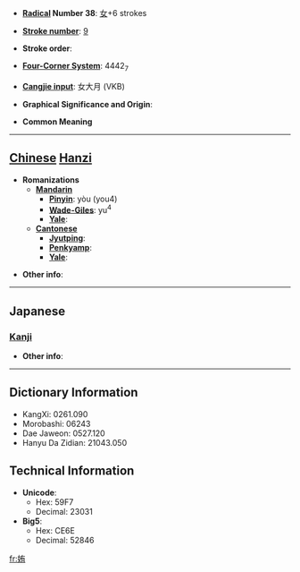 * '''[[Wiktionary:Chinese radical index| Radical]] Number 38''': [[Wiktionary:Chinese radical index 女|女]]+6 strokes

* '''[[Wiktionary:Chinese total strokes index|Stroke number]]''': [[Wiktionary:Chinese total strokes index 9|9]]

* '''Stroke order''': 

* '''[[Wiktionary:Chinese four corner index|Four-Corner System]]''': 4442<sub>7</sub>

* '''[[Wiktionary:Chinese Cangjie index|Cangjie input]]''': 女大月 (VKB)

* '''Graphical Significance and Origin''': 

* '''Common Meaning'''

----

== [[Chinese]] [[Hanzi]] ==

* '''Romanizations'''
** '''[[Mandarin]]'''
*** '''[[Pinyin]]''': yòu (you4)
*** '''[[Wade-Giles]]''': yu<sup>4</sup>
*** '''[[Yale]]''': 
** '''[[Cantonese]]'''
*** '''[[Jyutping]]''':
*** '''[[Penkyamp]]''': 
*** '''[[Yale]]''': 

* '''Other info''': 

----

==Japanese==
===[[Kanji]]===
{{kanji|on readings=[[ゆう]] (yū), [[う]] (u)|kun readings=[[たぐう]] (taguu), [[ならぶ]] (narabu)}}

* '''Other info''':  

----

== Dictionary Information ==

* KangXi: 0261.090
* Morobashi: 06243
* Dae Jaweon: 0527.120
* Hanyu Da Zidian: 21043.050

== Technical Information ==

* '''Unicode''':
** Hex: 59F7
** Decimal: 23031
* '''Big5''':
** Hex: CE6E
** Decimal: 52846

[[fr:姷]]